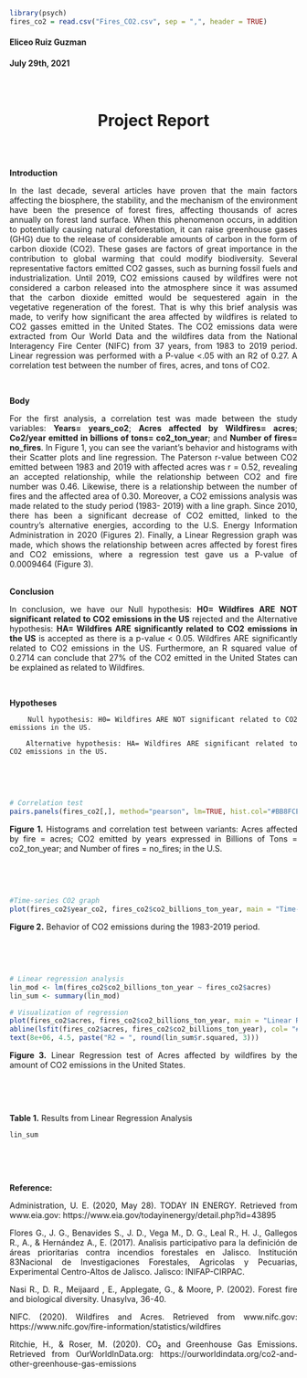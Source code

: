 ```{r echo=FALSE}

library(psych)
fires_co2 = read.csv("Fires_CO2.csv", sep = ",", header = TRUE)
```

#### **Eliceo Ruiz Guzman**

#### **July 29th, 2021**
<br>
<center> <h1>Project Report</h1> </center>
</br>


<br>
**Introduction**

In the last decade, several articles have proven that the main factors affecting the biosphere, the stability, and the mechanism of the environment have been the presence of forest fires, affecting thousands of acres annually on forest land surface. When this phenomenon occurs, in addition to potentially causing natural deforestation, it can raise greenhouse gases (GHG) due to the release of considerable amounts of carbon in the form of carbon dioxide (CO2). These gases are factors of great importance in the contribution to global warming that could modify biodiversity. Several representative factors emitted CO2 gasses, such as burning fossil fuels and industrialization. Until 2019, CO2 emissions caused by wildfires were not considered a carbon released into the atmosphere since it was assumed that the carbon dioxide emitted would be sequestered again in the vegetative regeneration of the forest. That is why this brief analysis was made, to verify how significant the area affected by wildfires is related to CO2 gasses emitted in the United States. The CO2 emissions data were extracted from Our World Data and the wildfires data from the National Interagency Fire Center (NIFC) from 37 years, from 1983 to 2019 period. Linear regression was performed with a P-value <.05 with an R2 of 0.27. A correlation test between the number of fires, acres, and tons of CO2.
<style>
body {
text-align: justify}
</style>
</br>


**Body**

For the first analysis, a correlation test was made between the study variables: **Years= years_co2**; **Acres affected by Wildfires= acres**; **Co2/year emitted in billions of tons= co2_ton_year**; and **Number of fires= no_fires**. In Figure 1, you can see the variant's behavior and histograms with their Scatter plots and line regression. The Paterson r-value between CO2 emitted between 1983 and 2019 with affected acres was r = 0.52, revealing an accepted relationship, while the relationship between CO2 and fire number was 0.46. Likewise, there is a relationship between the number of fires and the affected area of 0.30. Moreover, a CO2 emissions analysis was made related to the study period (1983- 2019) with a line graph. Since 2010, there has been a significant decrease of CO2 emitted, linked to the country's alternative energies, according to the U.S. Energy Information Administration in 2020 (Figures 2). Finally, a Linear Regression graph was made, which shows the relationship between acres affected by forest fires and CO2 emissions, where a regression test gave us a P-value of 0.0009464 (Figure 3).
</br>
<br>


**Conclusion**

In conclusion, we have our Null hypothesis: **H0= Wildfires ARE NOT significant related to CO2 emissions in the US** rejected and the Alternative hypothesis: **HA= Wildfires ARE significantly related to CO2 emissions in the US** is accepted as there is a p-value < 0.05. Wildfires ARE significantly related to CO2 emissions in the US. Furthermore, an R squared value of 0.2714 can conclude that 27% of the CO2 emitted in the United States can be explained as related to Wildfires.
<style>
body {
text-align: justify}
</style>
</br>



**Hypotheses** 

        Null hypothesis: H0= Wildfires ARE NOT significant related to CO2 emissions in the US.

       Alternative hypothesis: HA= Wildfires ARE significant related to CO2 emissions in the US.
<br>
<p>
</p>
</br>

```{r echo=FALSE}
# Correlation test
pairs.panels(fires_co2[,], method="pearson", lm=TRUE, hist.col="#BB8FCE", main= "Correlation test between variables")
```

**Figure 1.** Histograms and correlation test between variants: Acres affected by fire = acres; CO2 emitted by years expressed in Billions of Tons = co2_ton_year; and Number of fires = no_fires; in the U.S.
<br>
<p>
</p>
</br>

<br>
<p>

```{r echo=FALSE}
#Time-series CO2 graph
plot(fires_co2$year_co2, fires_co2$co2_billions_ton_year, main = "Time-series of Co2 behavior", xlab="Year", ylab="Co2 emossions ton/year", type="l",lwd=2, col="#154360", frame.plot = FALSE)
```

**Figure 2.** Behavior of CO2 emissions during the 1983-2019 period.
<br>
<p>
</p>
</br>

<br>
<p>

```{r echo=FALSE}
# Linear regression analysis
lin_mod <- lm(fires_co2$co2_billions_ton_year ~ fires_co2$acres)
lin_sum <- summary(lin_mod)
```


```{r echo=FALSE}
# Visualization of regression
plot(fires_co2$acres, fires_co2$co2_billions_ton_year, main = "Linear Regression Test", xlab="Acres", ylab="Co2 emossions ton/year", col="#154360", pch=16)
abline(lsfit(fires_co2$acres, fires_co2$co2_billions_ton_year), col= "#D35400", lwd=2)
text(8e+06, 4.5, paste("R2 = ", round(lin_sum$r.squared, 3)))
```

**Figure 3.** Linear Regression test of Acres affected by wildfires by the amount of CO2 emissions in the United States.
<br>
<p>
</p>
</br>



<br>
<p>
**Table 1.** Results from Linear Regression Analysis

```{r echo=FALSE}
lin_sum

```

<br>
<p>
</p>
</br>


**Reference:**

Administration, U. E. (2020, May 28). TODAY IN ENERGY. Retrieved from www.eia.gov: https://www.eia.gov/todayinenergy/detail.php?id=43895

Flores G., J. G., Benavides S., J. D., Vega M., D. G., Leal R., H. J., Gallegos R., A., & Hernández A., E. (2017). Analisis participativo para la definición de áreas prioritarias contra incendios forestales en Jalisco. Institución 83Nacional de Investigaciones Forestales, Agricolas y Pecuarias, Experimental Centro-Altos de Jalisco. Jalisco: INIFAP-CIRPAC.

Nasi R., D. R., Meijaard , E., Applegate, G., & Moore, P. (2002). Forest fire and biological diversity. Unasylva, 36-40. 

NIFC. (2020). Wildfires and Acres. Retrieved from www.nifc.gov: https://www.nifc.gov/fire-information/statistics/wildfires 

Ritchie, H., & Roser, M. (2020). CO₂ and Greenhouse Gas Emissions. Retrieved from OurWorldInData.org: https://ourworldindata.org/co2-and-other-greenhouse-gas-emissions

